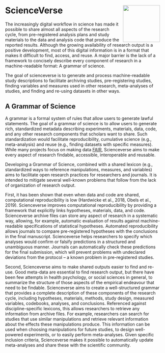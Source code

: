 # ScienceVerse <img src="scienceverse/reference/figures/README-logo.png" align="right" alt="" width="120" />

The increasingly digital workflow in science has made it possible to share almost all aspects of the research cycle, from pre-registered analysis plans and study materials to the data and analysis code that produce the reported results. Although the growing availability of research output is a positive development, most of this digital information is in a format that makes it difficult to find, access, and reuse. A major barrier is the lack of a framework to concisely describe every component of research in a machine-readable format: A grammar of science. 

The goal of scienceverse is to generate and process machine-readable study descriptions to facilitate archiving studies, pre-registering studies, finding variables and measures used in other research, meta-analyses of studies, and finding and re-using datasets in other ways.

## A Grammar of Science

A grammar is a formal system of rules that allow users to generate lawful statements. The goal of a grammar of science is to allow users to generate rich, standardized metadata describing experiments, materials, data, code, and any other research components that scholars want to share. Such standardization would facilitate reproducibility, cumulative science (e.g., meta-analysis) and reuse (e.g., finding datasets with specific measures). While many projects focus on making data [FAIR](https://www.go-fair.org/fair-principles/), Scienceverse aims to make every aspect of research findable, accessible, interoperable and reusable.

Developing a Grammar of Science, combined with a shared lexicon (e.g., standardized ways to reference manipulations, measures, and variables) aims to facilitate open research practices for researchers and journals. It is intended to mitigate several well-known problems that follow from the lack of organization of research output. 

First, it has been shown that even when data and code are shared, computational reproducibility is low (Hardwicke et al., 2018, Obels et al., 2019). Scienceverse improves computational reproducibility by providing a framework that explicitly links hypotheses, materials, data, and code. Scienceverse archive files can store any aspect of research in a systematic way, allowing, for example, automatic evaluation of results against machine-readable specifications of statistical hypotheses. Automated reproducibility allows journals to compare pre-registered hypotheses with the conclusions in the final manuscript. Scienceverse helps researchers to specify which analyses would confirm or falsify predictions in a structured and unambiguous manner. Journals can automatically check these predictions for the final submission, which will prevent problems with undeclared deviations from the protocol – a known problem in pre-registered studies.

Second, Scienceverse aims to make shared outputs easier to find and re-use. Good meta-data are essential to find research output, but there have been few attempts in health psychology, or social sciences in general, to summarize the structure of those aspects of the empirical endeavour that need to be findable. Scienceverse aims to create a well-structured grammar that provides a complete description of these components of the research cycle, including hypotheses, materials, methods, study design, measured variables, codebooks, analyses, and conclusions. Referenced against discipline-specific lexicons, this allows researchers to retrieve any information from archive files. For example, researchers can search for studies that use similar manipulations and retrieve relevant information about the effects these manipulations produce. This information can be used when choosing manipulations for future studies, to design well-powered experiments, or to easily perform meta-analyses. Given specific inclusion criteria, Scienceverse makes it possible to automatically update meta-analyses and share these with the scientific community.
